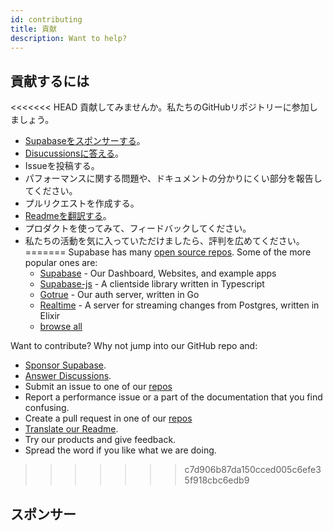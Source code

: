 ```yaml
---
id: contributing
title: 貢献
description: Want to help?
---
```



## 貢献するには

<<<<<<< HEAD
貢献してみませんか。私たちのGitHubリポジトリーに参加しましょう。

- [Supabaseをスポンサーする](https://github.com/sponsors/supabase)。
- [Disucussionsに答える](https://github.com/supabase/supabase/discussions)。
- Issueを投稿する。
- パフォーマンスに関する問題や、ドキュメントの分かりにくい部分を報告してください。
- プルリクエストを作成する。
- [Readmeを翻訳する](https://github.com/supabase/supabase/issues/1341)。
- プロダクトを使ってみて、フィードバックしてください。
- 私たちの活動を気に入っていただけましたら、評判を広めてください。
=======
Supabase has many [open source repos](https://github.com/orgs/supabase/repositories). Some of the more popular ones are:
  - [Supabase](https://github.com/supabase/supabase) - Our Dashboard, Websites, and example apps
  - [Supabase-js](https://github.com/supabase/supabase-js) - A clientside library written in Typescript
  - [Gotrue](https://github.com/supabase/gotrue) - Our auth server, written in Go
  - [Realtime](https://github.com/supabase/realtime) - A server for streaming changes from Postgres, written in Elixir 
  - [browse all]((https://github.com/orgs/supabase/repositories))

Want to contribute? Why not jump into our GitHub repo and:

- [Sponsor Supabase](https://github.com/sponsors/supabase).
- [Answer Discussions](https://github.com/supabase/supabase/discussions).
- Submit an issue to one of our [repos](https://github.com/orgs/supabase/repositories)
- Report a performance issue or a part of the documentation that you find confusing.
- Create a pull request in one of our [repos](https://github.com/orgs/supabase/repositories)
- [Translate our Readme](https://github.com/supabase/supabase/issues/1341).
- Try our products and give feedback.
- Spread the word if you like what we are doing.
>>>>>>> c7d906b87da150cced005c6efe35f918cbc6edb9


## スポンサー

<Sponsors />
